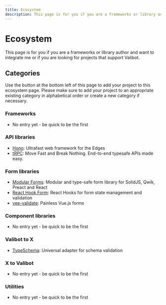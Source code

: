 ```yaml
---
title: Ecosystem
description: This page is for you if you are a frameworks or library author and want to integrate me or if you are looking for projects that support Valibot.
---
```


# Ecosystem

This page is for you if you are a frameworks or library author and want to integrate me or if you are looking for projects that support Valibot.

## Categories

Use the button at the bottom left of this page to add your project to this ecosystem page. Please make sure to add your project to an appropriate existing category in alphabetical order or create a new category if necessary.

### Frameworks

- No entry yet - be quick to be the first

### API libraries

- [Hono](https://hono.dev/): Ultrafast web framework for the Edges
- [tRPC](https://trpc.io/): Move Fast and Break Nothing. End-to-end typesafe APIs made easy.

### Form libraries

- [Modular Forms](https://modularforms.dev/): Modular and type-safe form library for SolidJS, Qwik, Preact and React
- [React Hook Form](https://react-hook-form.com/): React Hooks for form state management and validation
- [vee-validate](https://vee-validate.logaretm.com/v4/): Painless Vue.js forms

### Component libraries

- No entry yet - be quick to be the first

### Valibot to X

- [TypeSchema](https://typeschema.com/): Universal adapter for schema validation

### X to Valibot

- No entry yet - be quick to be the first

### Utilities

- No entry yet - be quick to be the first
